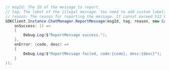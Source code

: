 <PlatformWrapper platform="windows">

```csharp
// msgId: The ID of the message to report.
// tag: The label of the illegal message. You need to add custom labels, like, pornography or advertising. It corresponds to the `Label` field on the `Message Report` page on the Agora Console.
// reason: The reason for reporting the message. It cannot exceed 512 bytes. It corresponds to the `Reason` field on the Message Report page on the Agora Console.
SDKClient.Instance.ChatManager.ReportMessage(msgId, tag, reason, new CallBack(
    onSuccess: () =>
    {
        Debug.Log($"ReportMessage success.");
    },
    onError: (code, desc) =>
    {
        Debug.Log($"ReportMessage failed, code:{code}, desc:{desc}");
    }
));
```

</PlatformWrapper>